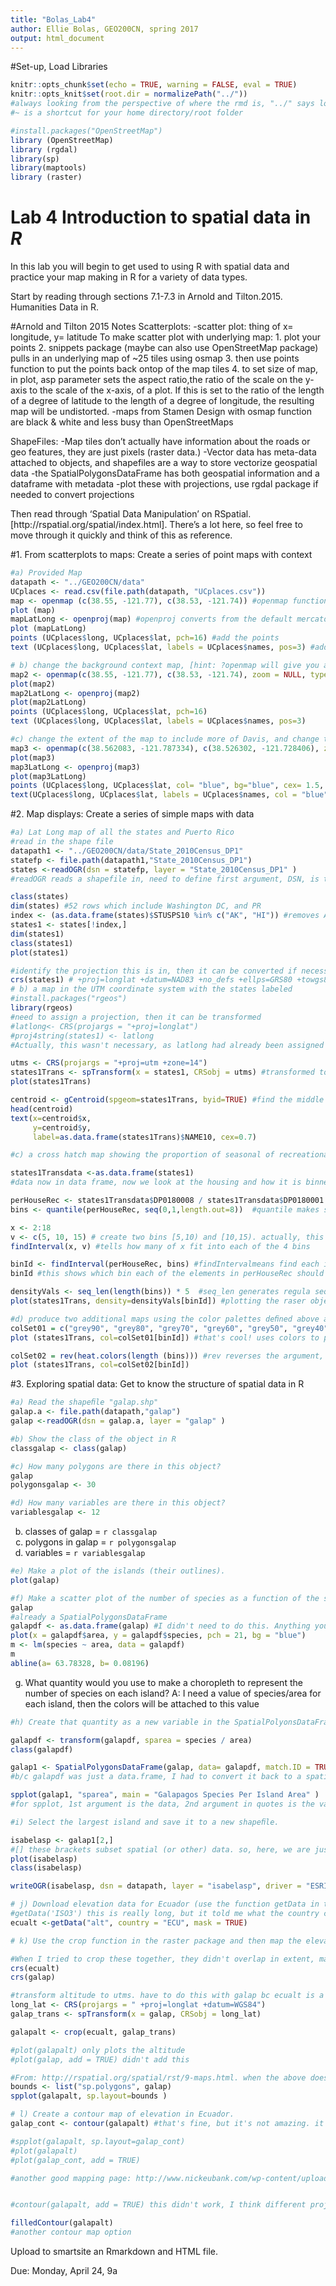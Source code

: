 ```yaml
---
title: "Bolas_Lab4"
author: Ellie Bolas, GEO200CN, spring 2017
output: html_document
---
```

#Set-up, Load Libraries
```r
knitr::opts_chunk$set(echo = TRUE, warning = FALSE, eval = TRUE)
knitr::opts_knit$set(root.dir = normalizePath("../"))
#always looking from the perspective of where the rmd is, "../" says look outside of this folder
#~ is a shortcut for your home directory/root folder

#install.packages("OpenStreetMap")
library (OpenStreetMap) 
library (rgdal)
library(sp) 
library(maptools)
library (raster)

```


# Lab 4 Introduction to spatial data in *R*

In this lab you will begin to get used to using R with spatial data and practice your map making in R for a variety of data types.

Start by reading through sections 7.1-7.3 in Arnold and Tilton.2015. Humanities Data in R.

#Arnold and Tilton 2015 Notes
Scatterplots:
-scatter plot: thing of x= longitude, y= latitude
To make scatter plot with underlying map:
1. plot your points
2. snippets package (maybe can also use OpenStreetMap package) pulls in an underlying map of ~25 tiles using osmap
3. then use points function to put the points back ontop of the map tiles
4. to set size of map, in plot, asp parameter sets the aspect ratio,the ratio of the scale on the y-axis to the scale of the x-axis, of a plot. If this is set to the ratio of the length of a degree of latitude to the length of a degree of longitude, the resulting map will be undistorted.
-maps from Stamen Design with osmap function are black & white and less busy than OpenStreetMaps

ShapeFiles:
-Map tiles don't actually have information about the roads or geo features, they are just pixels (raster data.)
-Vector data has meta-data attached to objects, and shapefiles are a way to store vectorize geospatial data
-the SpatialPolygonsDataFrame has both geospatial information and a dataframe with metadata
-plot these with projections, use rgdal package if needed to convert projections


Then read through ‘Spatial Data Manipulation’ on RSpatial.
[http://rspatial.org/spatial/index.html]. There’s a lot here, so feel free to move through it quickly and think of this as reference. 


#1. From scatterplots to maps: Create a series of point maps with context
```r
#a) Provided Map
datapath <- "../GEO200CN/data"
UCplaces <- read.csv(file.path(datapath, "UCplaces.csv"))
map <- openmap (c(38.55, -121.77), c(38.53, -121.74)) #openmap function gets a map using upper-left and lower-right corners (function knows that order)
plot (map) 
mapLatLong <- openproj(map) #openproj converts from the default mercator projection to Latitude Longitude 
plot (mapLatLong) 
points (UCplaces$long, UCplaces$lat, pch=16) #add the points 
text (UCplaces$long, UCplaces$lat, labels = UCplaces$names, pos=3) #add  labels

# b) change the background context map, [hint: ?openmap will give you a list of possible types]
map2 <- openmap(c(38.55, -121.77), c(38.53, -121.74), zoom = NULL, type = "stamen-watercolor")
plot(map2)
map2LatLong <- openproj(map2)
plot(map2LatLong)
points (UCplaces$long, UCplaces$lat, pch=16) 
text (UCplaces$long, UCplaces$lat, labels = UCplaces$names, pos=3)

#c) change the extent of the map to include more of Davis, and change the size and appearance of the points and labels as appropriate
map3 <- openmap(c(38.562083, -121.787334), c(38.526302, -121.728406), zoom = NULL, type = "esri")
plot(map3)
map3LatLong <- openproj(map3)
plot(map3LatLong)
points (UCplaces$long, UCplaces$lat, col= "blue", bg="blue", cex= 1.5, pch=23) 
text(UCplaces$long, UCplaces$lat, labels = UCplaces$names, col = "blue", cex = 1.2, pos=4)
```


#2. Map displays: Create a series of simple maps with data

```r
#a) Lat Long map of all the states and Puerto Rico
#read in the shape file
datapath1 <- "../GEO200CN/data/State_2010Census_DP1"
statefp <- file.path(datapath1,"State_2010Census_DP1")
states <-readOGR(dsn = statefp, layer = "State_2010Census_DP1" ) 
#readOGR reads a shapefile in, need to define first argument, DSN, is the path or director, seond argument, layer, is the file itself

class(states)
dim(states) #52 rows which include Washington DC, and PR
index <- (as.data.frame(states)$STUSPS10 %in% c("AK", "HI")) #removes AK and HI from the map
states1 <- states[!index,]
dim(states1)
class(states1)
plot(states1)

#identify the projection this is in, then it can be converted if necessary
crs(states1) # +proj=longlat +datum=NAD83 +no_defs +ellps=GRS80 +towgs84=0,0,0 
# b) a map in the UTM coordinate system with the states labeled
#install.packages("rgeos")
library(rgeos)
#need to assign a projection, then it can be transformed
#latlong<- CRS(projargs = "+proj=longlat")
#proj4string(states1) <- latlong
#Actually, this wasn't necessary, as latlong had already been assigned (which I knew b/c I checked above). Good to know how to assign this if necessary, here it wasn't I just need to get to the converting part

utms <- CRS(projargs = "+proj=utm +zone=14")
states1Trans <- spTransform(x = states1, CRSobj = utms) #transformed to utms
plot(states1Trans)

centroid <- gCentroid(spgeom=states1Trans, byid=TRUE) #find the middle of the states, gCentroid returns the center of the states
head(centroid)
text(x=centroid$x, 
     y=centroid$y,
     label=as.data.frame(states1Trans)$NAME10, cex=0.7)

#c) a cross hatch map showing the proportion of seasonal of recreational housing in each state

states1Transdata <-as.data.frame(states1)
#data now in data frame, now we look at the housing and how it is binned (seasonal, rec, or occaisional)

perHouseRec <- states1Transdata$DP0180008 / states1Transdata$DP0180001  #finds fancy housing/overall housing
bins <- quantile(perHouseRec, seq(0,1,length.out=8))  #quantile makes sample quantiles (weighted averages) to correspond to given probabilities. perHouseRec is the vector being sampled (all the fancy housing), and seq refers to what probabilities are being used. this makes 8 bins between 0 and 1

x <- 2:18
v <- c(5, 10, 15) # create two bins [5,10) and [10,15). actually, this makes four bins,[0,5], [5,10], [10,15], [15,]
findInterval(x, v) #tells how many of x fit into each of the 4 bins

binId <- findInterval(perHouseRec, bins) #findIntervalmeans find each interval of bins that contains perHouseRec
binId #this shows which bin each of the elements in perHouseRec should fall in, use this for below:

densityVals <- seq_len(length(bins)) * 5  #seq_len generates regula sequences in the data bins, and is than scaled to a factor of 5
plot(states1Trans, density=densityVals[binId]) #plotting the raser object states1Trans, and a second object wich is a function of some data

#d) produce two additional maps using the color palettes deﬁned above as colSet01 and colSet02
colSet01 = c("grey90", "grey80", "grey70", "grey60", "grey50", "grey40", "grey30", "grey20") 
plot (states1Trans, col=colSet01[binId]) #that's cool! uses colors to plot it, rather than the density hashmarks

colSet02 = rev(heat.colors(length (bins))) #rev reverses the argument, heat.colors is a series of colors
plot (states1Trans, col=colSet02[binId])

```


#3. Exploring spatial data: Get to know the structure of spatial data in R 


```r
#a) Read the shapeﬁle "galap.shp" 
galap.a <- file.path(datapath,"galap")
galap <-readOGR(dsn = galap.a, layer = "galap" )

#b) Show the class of the object in R
classgalap <- class(galap)

#c) How many polygons are there in this object?
galap
polygonsgalap <- 30

#d) How many variables are there in this object?
variablesgalap <- 12

```
 
b) classes of galap = `r classgalap`
c) polygons in galap = `r polygonsgalap`
d) variables = `r variablesgalap`

```r
#e) Make a plot of the islands (their outlines).
plot(galap)

#f) Make a scatter plot of the number of species as a function of the size of the island. 
galap
#already a SpatialPolygonsDataFrame
galapdf <- as.data.frame(galap) #I didn't need to do this. Anything you can do to a df, you can do to a SPDF, so I could have plotted just those columns from galap as is. Then I wouldn't have had to transform!
plot(x = galapdf$area, y = galapdf$species, pch = 21, bg = "blue")
m <- lm(species ~ area, data = galapdf) 
m
abline(a= 63.78328, b= 0.08196)

```


g) What quantity would you use to make a choropleth to represent the number of species on each island?
A: I need a value of species/area for each island, then the colors will be attached to this value

```r
#h) Create that quantity as a new variable in the SpatialPolyonsDataFrame and plot it with spplot 

galapdf <- transform(galapdf, sparea = species / area)
class(galapdf)

galap1 <- SpatialPolygonsDataFrame(galap, data= galapdf, match.ID = TRUE)
#b/c galapdf was just a data.frame, I had to convert it back to a spatial object in order to use SpatialPolygonsDataFrame. for this function, the first argument is that object with the polygons (galap) and the second argument is the data frame with attributes that I want combined with it

spplot(galap1, "sparea", main = "Galapagos Species Per Island Area" )
#for spplot, 1st argument is the data, 2nd argument in quotes is the variable I want to highlight, and I added main, which is the title

#i) Select the largest island and save it to a new shapeﬁle.

isabelasp <- galap1[2,]
#[] these brackets subset spatial (or other) data. so, here, we are just pulling out the row that has the info for isabela island
plot(isabelasp)
class(isabelasp)

writeOGR(isabelasp, dsn = datapath, layer = "isabelasp", driver = "ESRI Shapefile" ) #this works just like readOGR, 1st argument is the data, dsn is your file path, layer is the name of the shapefile. the new thing is adding a driver, which says how you want the shapefile out
```



```r
# j) Download elevation data for Ecuador (use the function getData in the raster package)
#getData('ISO3') this is really long, but it told me what the country code was for Ecuador
ecualt <-getData("alt", country = "ECU", mask = TRUE)

# k) Use the crop function in the raster package and then map the elevation data (add the island outlines).

#When I tried to crop these together, they didn't overlap in extent, maybe b/c they are projecting in different systems?
crs(ecualt)
crs(galap)

#transform altitude to utms. have to do this with galap bc ecualt is a raster object
long_lat <- CRS(projargs = " +proj=longlat +datum=WGS84")
galap_trans <- spTransform(x = galap, CRSobj = long_lat)

galapalt <- crop(ecualt, galap_trans)

#plot(galapalt) only plots the altitude
#plot(galap, add = TRUE) didn't add this

#From: http://rspatial.org/spatial/rst/9-maps.html. when the above doesn't work, use spplot. here in bounds, I pulled out the polygons from galap to be the boundaries, then plotted them wih the altitude
bounds <- list("sp.polygons", galap)
spplot(galapalt, sp.layout=bounds )

# l) Create a contour map of elevation in Ecuador.
galap_cont <- contour(galapalt) #that's fine, but it's not amazing. it looks like ther is a lot of other cool stuff to do with contours, too.

#spplot(galapalt, sp.layout=galap_cont)
#plot(galapalt)
#plot(galap_cont, add = TRUE)

#another good mapping page: http://www.nickeubank.com/wp-content/uploads/2015/10/RGIS3_MakingMaps_part1_mappingVectorData.html#spplot


#contour(galapalt, add = TRUE) this didn't work, I think different projection systems?

filledContour(galapalt)
#another contour map option


```

 

Upload to smartsite an Rmarkdown and HTML file. 

Due: Monday, April 24, 9a

